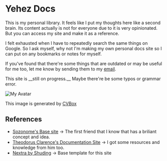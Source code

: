 
# Yehez Docs

This is my personal library. It feels like I put my thoughts here like a second brain. Its content actually is not for everyone due to it is very opinionated. But you can access my site and make it as a reference.

I felt exhausted when I have to repeatedly search the same things on Google. So I ask myself, why not I'm making my own personal docs site so I can put on any bookmarks or notes for myself.

If you've found that there're some things that are outdated or may be useful for me too, let me know by sending them to my <a href="mailto: yehezkiel.gunawan28@gmail.com">email</a>.

<Callout>
  This site is __still on progress.__ Maybe there're be some typos or grammar
  error.
</Callout>

![My Avatar](https://res.cloudinary.com/yehez/image/upload/v1636202181/peep_amkhuu.svg)

This image is generated by [CVBox](https://cvbox.org/)

## References

- [Sozonome's Base site](https://base.sznm.dev) -> The first friend that I know that has a briliant concept and idea.
- [Theodorus Clarence's Documentation Site](https://docs.thcl.dev/) -> I got some resources and knowledge from him too.
- [Nextra by Shuding](https://nextra.vercel.app/) -> Base template for this site

